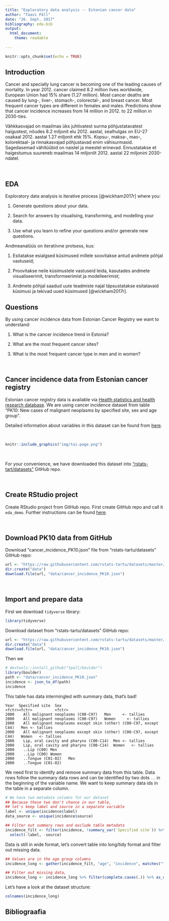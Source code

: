 ```yaml
---
title: "Exploratory data analysis -- Estonian cancer data"
author: "Taavi Päll"
date: "26. Sept. 2017"
bibliography: eda.bib
output: 
  html_document:
    theme: readable
  
---
```


```r
knitr::opts_chunk$set(echo = TRUE)
```

## Introduction

Cancer and specially lung cancer is becoming one of the leading causes of mortality.
In year 2012. cancer claimed 8.2 million lives worldwide, European Union had 15% share (1.27 million).
Most cancer deaths are caused by lung-, liver-, stomach-, colorectal-, and breast cancer. 
Most frequent cancer types are different in females and males.
Predictions show that cancer incidence increases from 14 million in 2012. to 22 million in 2030-ties.

Vähkkasvajad on maailmas üks juhtivatest surma põhjustatavatest haigustest, nõudes 8.2 miljonit elu 2012. aastal, sealhulgas on EU-27 osakaal 2012. aastal 1.27 miljonit ehk 15%.
Kopsu-, maksa-, mao-, kolorektaal- ja rinnakasvajad põhjustavad enim vähisurmasid.
Sagedasemad vähitüübid on naistel ja meestel erinevad.
Ennustatakse et haigestumus suureneb maailmas 14 miljonilt 2012. aastal 22 miljonini 2030-ndatel.


<br>

## EDA
Exploratory data analysis is iterative process [@wickham2017r] where you:

1. Generate questions about your data.

2. Search for answers by visualising, transforming, and modelling your data.

3. Use what you learn to refine your questions and/or generate new questions.

Andmeanalüüs on iteratiivne protsess, kus:

1. Esitatakse esialgsed küsimused millele soovitakse antud andmete põhjal vastuseid;

2. Proovitakse neile küsimustele vastuseid leida, kasutades andmete visualiseerimit, transformeerimist ja modelleerimist;

3. Andmete põhjal saadud uute teadmiste najal täpsustatakse esitatavaid küsimusi ja tekivad uued küsimused [@wickham2017r].

## Questions
By using cancer incidence data from Estonian Cancer Registry we want to understand:

1. What is the cancer incidence trend in Estonia?

2. What are the most frequent cancer sites?

3. What is the most frequent cancer type in men and in women?

<br>

## Cancer incidence data from Estonian cancer registry
Estonian cancer registry data is available via [Health statistics and health research database]( http://pxweb.tai.ee/PXWeb2015/pxweb/en/02Haigestumus/02Haigestumus__04Pahaloomulised%20kasvajad/?tablelist=true&rxid=279523e2-1ea1-4a02-920b-f85bb19a908d).
We are using cancer incidence dataset from table "PK10: New cases of malignant neoplasms by specified site, sex and age group".

Detailed information about variables in this dataset can be found from [here](http://pxweb.tai.ee/PXWeb2015/Resources/PX/Databases/02Haigestumus/04Pahaloomulised%20kasvajad/PKinfo_en.htm).

<br>

```r
knitr::include_graphics("img/tai-page.png")
```

<br>

For your convenience, we have downloaded this dataset into ["rstats-tart/datasets"](https://github.com/rstats-tartu/datasets) GitHub repo. 

<br>

## Create RStudio project 
Create RStudio project from GitHub repo. First create GitHub repo and call it `eda_demo`. Further instructions can be found [here](https://rstats-tartu.github.io/createrstudioprojectfromgithub/).

<br>

## Download PK10 data from GitHub
Download "cancer_incidence_PK10.json" file from "rstats-tartu/datasets" GitHub repo: 
```r
url <- "https://raw.githubusercontent.com/rstats-tartu/datasets/master/cancer_incidence_PK10.json"
dir.create("data")
download.file(url, "data/cancer_incidence_PK10.json")
```


<br>

## Import and prepare data

First we download `tidyverse` library:
```r
library(tidyverse)
```


Download dataset from "rstats-tartu/datasets" GitHub repo:
```r
url <- "https://raw.githubusercontent.com/rstats-tartu/datasets/master/cancer_incidence_PK10.json"
dir.create("data")
download.file(url, "data/cancer_incidence_PK10.json")
```


Then we 

```r
# devtools::install_github("tpall/boulder")
library(boulder)
path <- "data/cancer_incidence_PK10.json"
incidence <- json_to_df(path)
incidence
```

This table has data intermingled with summary data, that's bad! 
```
Year  Specified site  Sex
<fctr><fctr>          <fctr>
2000	All malignant neoplasms (C00-C97)	Men	    <- tallies
2000	All malignant neoplasms (C00-C97)	Women	  <- tallies
2000	All malignant neoplasms except skin (other) (C00-C97, except C44)	Men	<- tallies
2000	All malignant neoplasms except skin (other) (C00-C97, except C44)	Women	<- tallies
2000	Lip, oral cavity and pharynx (C00-C14)	Men	<- tallies
2000	Lip, oral cavity and pharynx (C00-C14)	Women	<- tallies
2000	..Lip (C00)	Men	
2000	..Lip (C00)	Women	
2000	..Tongue (C01-02)	Men	
2000	..Tongue (C01-02)
```
We need first to identify and remove summary data from this table. 
Data rows follow the summary data rows and can be identified by two dots `..` in the beginning of the variable name. 
We want to keep summary data ids in the table in a separate column.
```r
# We have two metadata columns for our dataset
## Because these two don't chance in our table, 
## let's keep label and source in a separate variable
label <- unique(incidence$label)
data_source <- unique(incidence$source)

## Filter out summary rows and exclude table metadata
incidence_filt <- filter(incidence, !summary_var(`Specified site`)) %>% 
  select(-label, -source)
```

Data is still in wide format, let's convert table into long/tidy format and filter out missing data.
```r
## Values are in the age group columns
incidence_long <- gather(incidence_filt, "age", "incidence", matches("^[[:digit:]]+"))

## Filter out missing data,
incidence_long <- incidence_long %>% filter(complete.cases(.)) %>% as_data_frame()
```


Let's have a look at the dataset structure:
```r
colnames(incidence_long)
```


## Bibliograafia
